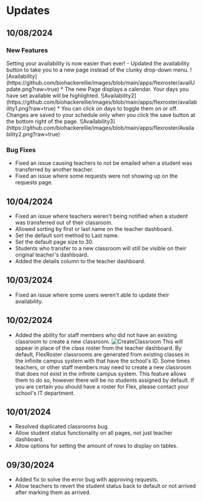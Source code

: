 
# Updates

## 10/08/2024

### New Features

<Callout type='success'>
	Setting your availability is now easier than ever!
</Callout>
- Updated the availability button to take you to a new page instead of the clunky
drop-down menu. ![Availability](https://github.com/biohackerellie/images/blob/main/apps/flexroster/availUpdate.png?raw=true)
* The new Page displays a calendar. Your days you have set available will be highlighted.
![Availability2](https://github.com/biohackerellie/images/blob/main/apps/flexroster/availability1.png?raw=true)
* You can click on days to toggle them on or off. Changes are saved to your schedule
only when you click the save button at the bottom right of the page. ![Availability3](https://github.com/biohackerellie/images/blob/main/apps/flexroster/Availability2.png?raw=true)

### Bug Fixes

- Fixed an issue causing teachers to not be emailed when a student was transferred by another teacher.
- Fixed an issue where some requests were not showing up on the requests page.

## 10/04/2024

- Fixed an issue where teachers weren't being notified when a student was transferred out of their classroom.
- Allowed sorting by first or last name on the teacher dashboard.
- Set the default sort method to Last name.
- Set the default page size to 30.
- Students who transfer to a new classroom will still be visible on their original teacher's dashboard.
- Added the details column to the teacher dashboard.

## 10/03/2024

- Fixed an issue where some users weren't able to update their availability.

## 10/02/2024

- Added the ability for staff members who did not have an existing classroom to create a new classroom.
  ![CreateClassroom](https://github.com/biohackerellie/images/blob/main/apps/flexroster/CreateClassroom.png?raw=true)
  This will appear in place of the class roster from the teacher dashboard.
  <Callout type='info'>
  	By default, FlexRoster classrooms are generated from existing classes in the
  	infinite campus system with that have the school's ID. Some times teachers,
  	or other staff members may need to create a new classroom that does not
  	exist in the infinite campus system. This feature allows them to do so,
  	however there will be no students assigned by default. If you are certain
  	you should have a roster for Flex, please contact your school's IT
  	department.
  </Callout>

## 10/01/2024

- Resolved duplicated classrooms bug.
- Allow student status functionality on all pages, not just teacher dashboard.
- Allow options for setting the amount of rows to display on tables.

## 09/30/2024

- Added fix to solve the error bug with approving requests.
- Allow teachers to revert the student status back to default or not arrived after marking them as arrived.
